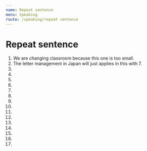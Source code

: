 ```yaml
---
name: Repeat sentence
menu: Speaking
route: /speaking/repeat sentence
---
```


# Repeat sentence

1. We are changing classroom because this one is too small.
2. The letter management in Japan will just applies in this with 7.
3.
4.
5.
6.
7.
8.
9.
10.
11.
12.
13.
14.
15.
16.
17.
